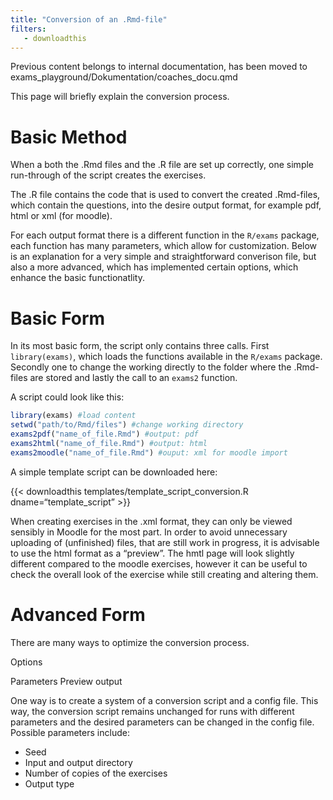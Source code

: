 ```yaml
---
title: "Conversion of an .Rmd-file"
filters:
   - downloadthis
---
```


Previous content belongs to internal documentation, has been moved to exams_playground/Dokumentation/coaches_docu.qmd 

This page will briefly explain the conversion process. 

# Basic Method 

When a both the .Rmd files and the .R file are set up correctly, one simple run-through of the script creates the exercises. 


The .R file contains the code that is used to convert the created .Rmd-files, which contain the questions, into the desire output format, for example pdf, html or xml (for moodle). 

For each output format there is a different function in the `R/exams` package, each function has many parameters, which allow for customization. Below is an explanation for a very simple and straightforward converison file, but also a more advanced, which has implemented certain options, which enhance the basic functionatlity. 

# Basic Form 
In its most basic form, the script only contains three calls. First `library(exams)`, which loads the functions available in the `R/exams` package. Secondly one to change the working directly to the folder where the .Rmd-files are stored and lastly the call to an `exams2` function. 

A script could look like this: 

```R 
library(exams) #load content 
setwd("path/to/Rmd/files") #change working directory 
exams2pdf("name_of_file.Rmd") #output: pdf
exams2html("name_of_file.Rmd") #output: html 
exams2moodle("name_of_file.Rmd") #ouput: xml for moodle import 
```
A simple template script can be downloaded here: 

{{< downloadthis templates/template_script_conversion.R dname="template_script" >}}

::: callout-tip 
When creating exercises in the .xml format, they can only be viewed sensibly in Moodle for the most part. In order to avoid unnecessary uploading of (unfinished) files, that are still work in progress, it is advisable to use the html format as a "preview". The hmtl page will look slightly different compared to the moodle exercises, however it can be useful to check the overall look of the exercise while still creating and altering them. 
::: 

# Advanced Form 

There are many ways to optimize the conversion process. 

Options 


Parameters 
Preview
output 

One way is to create a system of a conversion script and a config file. This way, the conversion script remains unchanged for runs with different parameters and the desired parameters can be changed in the config file. Possible parameters include: 

- Seed 
- Input and output directory 
- Number of copies of the exercises 
- Output type 

